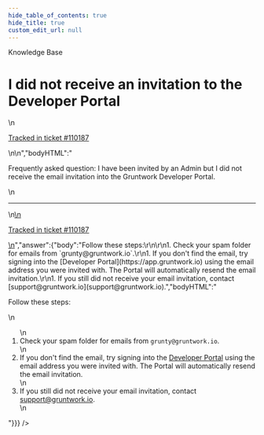 ```yaml
---
hide_table_of_contents: true
hide_title: true
custom_edit_url: null
---
```



<head>
  <link rel="canonical" href="https://github.com/gruntwork-io/knowledge-base/discussions/716" />
</head>

<CenterLayout>
<span className="searchCategory">Knowledge Base</span>
<h1>I did not receive an invitation to the Developer Portal</h1>
<GitHub discussion={{"id":"D_kwDOF8slf84AT4EM","number":716,"author":{"login":"oredavids"},"title":"I did not receive an invitation to the Developer Portal","body":"\nFrequently asked question: I have been invited by an Admin but I did not receive the email invitation into the Gruntwork Developer Portal.\n\n---\n\n<ins datetime=\"2023-05-18T19:55:54Z\">\n  <p><a href=\"https://support.gruntwork.io/hc/requests/110187\">Tracked in ticket #110187</a></p>\n</ins>\n","bodyHTML":"<p dir=\"auto\">Frequently asked question: I have been invited by an Admin but I did not receive the email invitation into the Gruntwork Developer Portal.</p>\n<hr>\n<ins datetime=\"2023-05-18T19:55:54Z\">\n  <p dir=\"auto\"><a href=\"https://support.gruntwork.io/hc/requests/110187\" rel=\"nofollow\">Tracked in ticket #110187</a></p>\n</ins>","answer":{"body":"Follow these steps:\r\n\r\n1. Check your spam folder for emails from `grunty@gruntwork.io`.\r\n1. If you don't find the email, try signing into the [Developer Portal](https://app.gruntwork.io) using the email address you were invited with. The Portal will automatically resend the email invitation.\r\n1. If you still did not receive your email invitation, contact [support@gruntwork.io](support@gruntwork.io).","bodyHTML":"<p dir=\"auto\">Follow these steps:</p>\n<ol dir=\"auto\">\n<li>Check your spam folder for emails from <code class=\"notranslate\">grunty@gruntwork.io</code>.</li>\n<li>If you don't find the email, try signing into the <a href=\"https://app.gruntwork.io\" rel=\"nofollow\">Developer Portal</a> using the email address you were invited with. The Portal will automatically resend the email invitation.</li>\n<li>If you still did not receive your email invitation, contact <a href=\"mailto:support@gruntwork.io\">support@gruntwork.io</a>.</li>\n</ol>"}}} />

</CenterLayout>


<!-- ##DOCS-SOURCER-START
{
  "sourcePlugin": "github-discussions",
  "hash": "b5f40b478df835248ee2bffe9704ab2a"
}
##DOCS-SOURCER-END -->
